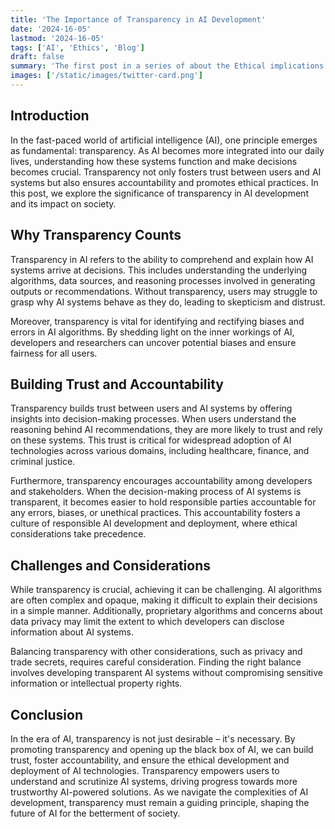 ```yaml
---
title: 'The Importance of Transparency in AI Development'
date: '2024-16-05'
lastmod: '2024-16-05'
tags: ['AI', 'Ethics', 'Blog']
draft: false
summary: 'The first post in a series of about the Ethical implications of Artificial Intelligence.'
images: ['/static/images/twitter-card.png']
---
```


## Introduction

In the fast-paced world of artificial intelligence (AI), one principle emerges as fundamental: transparency. As AI becomes more integrated into our daily lives, understanding how these systems function and make decisions becomes crucial. Transparency not only fosters trust between users and AI systems but also ensures accountability and promotes ethical practices. In this post, we explore the significance of transparency in AI development and its impact on society.
<TOCInline toc={props.toc} exclude="Introduction" />

## Why Transparency Counts

Transparency in AI refers to the ability to comprehend and explain how AI systems arrive at decisions. This includes understanding the underlying algorithms, data sources, and reasoning processes involved in generating outputs or recommendations. Without transparency, users may struggle to grasp why AI systems behave as they do, leading to skepticism and distrust.

Moreover, transparency is vital for identifying and rectifying biases and errors in AI algorithms. By shedding light on the inner workings of AI, developers and researchers can uncover potential biases and ensure fairness for all users.

## Building Trust and Accountability

Transparency builds trust between users and AI systems by offering insights into decision-making processes. When users understand the reasoning behind AI recommendations, they are more likely to trust and rely on these systems. This trust is critical for widespread adoption of AI technologies across various domains, including healthcare, finance, and criminal justice.

Furthermore, transparency encourages accountability among developers and stakeholders. When the decision-making process of AI systems is transparent, it becomes easier to hold responsible parties accountable for any errors, biases, or unethical practices. This accountability fosters a culture of responsible AI development and deployment, where ethical considerations take precedence.

## Challenges and Considerations

While transparency is crucial, achieving it can be challenging. AI algorithms are often complex and opaque, making it difficult to explain their decisions in a simple manner. Additionally, proprietary algorithms and concerns about data privacy may limit the extent to which developers can disclose information about AI systems.

Balancing transparency with other considerations, such as privacy and trade secrets, requires careful consideration. Finding the right balance involves developing transparent AI systems without compromising sensitive information or intellectual property rights.

## Conclusion

In the era of AI, transparency is not just desirable – it's necessary. By promoting transparency and opening up the black box of AI, we can build trust, foster accountability, and ensure the ethical development and deployment of AI technologies. Transparency empowers users to understand and scrutinize AI systems, driving progress towards more trustworthy AI-powered solutions. As we navigate the complexities of AI development, transparency must remain a guiding principle, shaping the future of AI for the betterment of society.